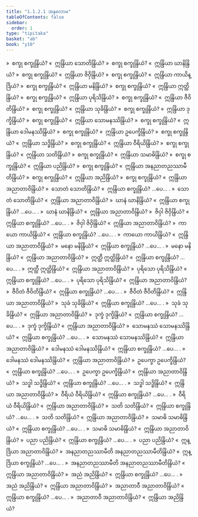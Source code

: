 ```yaml
---
title: "1.1.2.1 အနုလောမ"
tableOfContents: false
sidebar:
  order: 1
type: "tipitaka"
basket: "ab"
book: "y10"
---
```



<DynamicBreadcrumb />

<Division number="4" book="y10" e="ch" v="35" p="75">

<Paragraph number="91" book="y10">
»  စက္ခု စက္ခုန္ဒြိယံ?
</Paragraph>

<Paragraph number="92" book="y10">
«  ဣန္ဒြိယာ သောတိန္ဒြိယံ?
</Paragraph>

<Paragraph number="93" book="y10">
»  စက္ခု စက္ခုန္ဒြိယံ?
</Paragraph>

<Paragraph number="94" book="y10">
«  ဣန္ဒြိယာ ဃာနိန္ဒြိယံ?
</Paragraph>

<Paragraph number="95" book="y10">
»  စက္ခု စက္ခုန္ဒြိယံ?
</Paragraph>

<Paragraph number="96" book="y10">
«  ဣန္ဒြိယာ ဇိဝှိန္ဒြိယံ?
</Paragraph>

<Paragraph number="97" book="y10">
»  စက္ခု စက္ခုန္ဒြိယံ?
</Paragraph>

<Paragraph number="98" book="y10">
«  ဣန္ဒြိယာ ကာယိန္ဒြိယံ?
</Paragraph>

<Paragraph number="99" book="y10">
»  စက္ခု စက္ခုန္ဒြိယံ?
</Paragraph>

<Paragraph number="100" book="y10">
«  ဣန္ဒြိယာ မနိန္ဒြိယံ?
</Paragraph>

<Paragraph number="101" book="y10">
»  စက္ခု စက္ခုန္ဒြိယံ?
</Paragraph>

<Paragraph number="102" book="y10">
«  ဣန္ဒြိယာ ဣတ္ထိန္ဒြိယံ?
</Paragraph>

<Paragraph number="103" book="y10">
»  စက္ခု စက္ခုန္ဒြိယံ?
</Paragraph>

<Paragraph number="104" book="y10">
«  ဣန္ဒြိယာ ပုရိသိန္ဒြိယံ?
</Paragraph>

<Paragraph number="105" book="y10">
»  စက္ခု စက္ခုန္ဒြိယံ?
</Paragraph>

<Paragraph number="106" book="y10">
«  ဣန္ဒြိယာ ဇီဝိတိန္ဒြိယံ?
</Paragraph>

<Paragraph number="107" book="y10">
»  စက္ခု စက္ခုန္ဒြိယံ?
</Paragraph>

<Paragraph number="108" book="y10">
«  ဣန္ဒြိယာ သုခိန္ဒြိယံ?
</Paragraph>

<Paragraph number="109" book="y10">
»  စက္ခု စက္ခုန္ဒြိယံ?
</Paragraph>

<Paragraph number="110" book="y10">
«  ဣန္ဒြိယာ ဒုက္ခိန္ဒြိယံ?
</Paragraph>

<Paragraph number="111" book="y10">
»  စက္ခု စက္ခုန္ဒြိယံ?
</Paragraph>

<Paragraph number="112" book="y10">
«  ဣန္ဒြိယာ သောမနဿိန္ဒြိယံ?
</Paragraph>

<Paragraph number="113" book="y10">
»  စက္ခု စက္ခုန္ဒြိယံ?
</Paragraph>

<Paragraph number="114" book="y10">
«  ဣန္ဒြိယာ ဒေါမနဿိန္ဒြိယံ?
</Paragraph>

<Paragraph number="115" book="y10">
»  စက္ခု စက္ခုန္ဒြိယံ?
</Paragraph>

<Paragraph number="116" book="y10">
«  ဣန္ဒြိယာ ဥပေက္ခိန္ဒြိယံ?
</Paragraph>

<Paragraph number="117" book="y10">
»  စက္ခု စက္ခုန္ဒြိယံ?
</Paragraph>

<Paragraph number="118" book="y10">
«  ဣန္ဒြိယာ သဒ္ဓိန္ဒြိယံ?
</Paragraph>

<Paragraph number="119" book="y10">
»  စက္ခု စက္ခုန္ဒြိယံ?
</Paragraph>

<Paragraph number="120" book="y10">
«  ဣန္ဒြိယာ ဝီရိယိန္ဒြိယံ?
</Paragraph>

<Paragraph number="121" book="y10">
»  စက္ခု စက္ခုန္ဒြိယံ?
</Paragraph>

<Paragraph number="122" book="y10">
«  ဣန္ဒြိယာ သတိန္ဒြိယံ?
</Paragraph>

<Paragraph number="123" book="y10">
»  စက္ခု စက္ခုန္ဒြိယံ?
</Paragraph>

<Paragraph number="124" book="y10">
«  ဣန္ဒြိယာ သမာဓိန္ဒြိယံ?
</Paragraph>

<Paragraph number="125" book="y10">
»  စက္ခု စက္ခုန္ဒြိယံ?
</Paragraph>

<Paragraph number="126" book="y10">
«  ဣန္ဒြိယာ ပညိန္ဒြိယံ?
</Paragraph>

<Paragraph number="127" book="y10">
»  စက္ခု စက္ခုန္ဒြိယံ?
</Paragraph>

<Paragraph number="128" book="y10">
«  ဣန္ဒြိယာ အနညာတညဿာမီတိန္ဒြိယံ?
</Paragraph>

<Paragraph number="129" book="y10">
»  စက္ခု စက္ခုန္ဒြိယံ?
</Paragraph>

<Paragraph number="130" book="y10">
«  ဣန္ဒြိယာ အညိန္ဒြိယံ?
</Paragraph>

<Paragraph number="131" book="y10">
»  စက္ခု စက္ခုန္ဒြိယံ?
</Paragraph>

<Paragraph number="132" book="y10">
«  ဣန္ဒြိယာ အညာတာဝိန္ဒြိယံ?
</Paragraph>

</Division>
<Division number="5" book="y10" e="ch" v="35" p="76">

<Paragraph number="133" book="y10">
»  သောတံ သောတိန္ဒြိယံ?
</Paragraph>

<Paragraph number="134" book="y10">
«  ဣန္ဒြိယာ စက္ခုန္ဒြိယံ? …ပေ… .
</Paragraph>

<Paragraph number="135" book="y10">
»  သောတံ သောတိန္ဒြိယံ?
</Paragraph>

<Paragraph number="136" book="y10">
«  ဣန္ဒြိယာ အညာတာဝိန္ဒြိယံ?
</Paragraph>

</Division>
<Division number="6" book="y10" e="ch" v="35" p="76">

<Paragraph number="137" book="y10">
»  ဃာနံ ဃာနိန္ဒြိယံ?
</Paragraph>

<Paragraph number="138" book="y10">
«  ဣန္ဒြိယာ စက္ခုန္ဒြိယံ? …ပေ… .
</Paragraph>

<Paragraph number="139" book="y10">
»  ဃာနံ ဃာနိန္ဒြိယံ?
</Paragraph>

<Paragraph number="140" book="y10">
«  ဣန္ဒြိယာ အညာတာဝိန္ဒြိယံ?
</Paragraph>

</Division>
<Division number="7" book="y10" e="ch" v="35" p="76">

<Paragraph number="141" book="y10">
»  ဇိဝှါ ဇိဝှိန္ဒြိယံ?
</Paragraph>

<Paragraph number="142" book="y10">
«  ဣန္ဒြိယာ စက္ခုန္ဒြိယံ? …ပေ… .
</Paragraph>

<Paragraph number="143" book="y10">
»  ဇိဝှါ ဇိဝှိန္ဒြိယံ?
</Paragraph>

<Paragraph number="144" book="y10">
«  ဣန္ဒြိယာ အညာတာဝိန္ဒြိယံ?
</Paragraph>

</Division>
<Division number="8" book="y10" e="ch" v="35" p="76">

<Paragraph number="145" book="y10">
»  ကာယော ကာယိန္ဒြိယံ?
</Paragraph>

<Paragraph number="146" book="y10">
«  ဣန္ဒြိယာ စက္ခုန္ဒြိယံ? …ပေ… .
</Paragraph>

<Paragraph number="147" book="y10">
»  ကာယော ကာယိန္ဒြိယံ?
</Paragraph>

<Paragraph number="148" book="y10">
«  ဣန္ဒြိယာ အညာတာဝိန္ဒြိယံ?
</Paragraph>

</Division>
<Division number="9" book="y10" e="ch" v="35" p="76">

<Paragraph number="149" book="y10">
»  မနော မနိန္ဒြိယံ?
</Paragraph>

<Paragraph number="150" book="y10">
«  ဣန္ဒြိယာ စက္ခုန္ဒြိယံ? …ပေ… .
</Paragraph>

<Paragraph number="151" book="y10">
»  မနော မနိန္ဒြိယံ?
</Paragraph>

<Paragraph number="152" book="y10">
«  ဣန္ဒြိယာ အညာတာဝိန္ဒြိယံ?
</Paragraph>

</Division>
<Division number="10" book="y10" e="ch" v="35" p="76">

<Paragraph number="153" book="y10">
»  ဣတ္ထီ ဣတ္ထိန္ဒြိယံ?
</Paragraph>

<Paragraph number="154" book="y10">
«  ဣန္ဒြိယာ စက္ခုန္ဒြိယံ? …ပေ… .
</Paragraph>

<Paragraph number="155" book="y10">
»  ဣတ္ထီ ဣတ္ထိန္ဒြိယံ?
</Paragraph>

<Paragraph number="156" book="y10">
«  ဣန္ဒြိယာ အညာတာဝိန္ဒြိယံ?
</Paragraph>

</Division>
<Division number="11" book="y10" e="ch" v="35" p="76">

<Paragraph number="157" book="y10">
»  ပုရိသော ပုရိသိန္ဒြိယံ?
</Paragraph>

<Paragraph number="158" book="y10">
«  ဣန္ဒြိယာ စက္ခုန္ဒြိယံ? …ပေ… .
</Paragraph>

<Paragraph number="159" book="y10">
»  ပုရိသော ပုရိသိန္ဒြိယံ?
</Paragraph>

<Paragraph number="160" book="y10">
«  ဣန္ဒြိယာ အညာတာဝိန္ဒြိယံ?
</Paragraph>

</Division>
<Division number="12" book="y10" e="ch" v="35" p="76">

<Paragraph number="161" book="y10">
»  ဇီဝိတံ ဇီဝိတိန္ဒြိယံ?
</Paragraph>

<Paragraph number="162" book="y10">
«  ဣန္ဒြိယာ စက္ခုန္ဒြိယံ? …ပေ… .
</Paragraph>

<Paragraph number="163" book="y10">
»  ဇီဝိတံ ဇီဝိတိန္ဒြိယံ?
</Paragraph>

<Paragraph number="164" book="y10">
«  ဣန္ဒြိယာ အညာတာဝိန္ဒြိယံ?
</Paragraph>

</Division>
<Division number="13" book="y10" e="ch" v="35" p="76">

<Paragraph number="165" book="y10">
»  သုခံ သုခိန္ဒြိယံ?
</Paragraph>

<Paragraph number="166" book="y10">
«  ဣန္ဒြိယာ စက္ခုန္ဒြိယံ? …ပေ… .
</Paragraph>

<Paragraph number="167" book="y10">
»  သုခံ သုခိန္ဒြိယံ?
</Paragraph>

<Paragraph number="168" book="y10">
«  ဣန္ဒြိယာ အညာတာဝိန္ဒြိယံ?
</Paragraph>

</Division>
<Division number="14" book="y10" e="ch" v="35" p="76">

<Paragraph number="169" book="y10">
»  ဒုက္ခံ ဒုက္ခိန္ဒြိယံ?
</Paragraph>

<Paragraph number="170" book="y10">
«  ဣန္ဒြိယာ စက္ခုန္ဒြိယံ? …ပေ… .
</Paragraph>

<Paragraph number="171" book="y10">
»  ဒုက္ခံ ဒုက္ခိန္ဒြိယံ?
</Paragraph>

<Paragraph number="172" book="y10">
«  ဣန္ဒြိယာ အညာတာဝိန္ဒြိယံ?
</Paragraph>

</Division>
<Division number="15" book="y10" e="ch" v="35" p="76">

<Paragraph number="173" book="y10">
»  သောမနဿံ သောမနဿိန္ဒြိယံ?
</Paragraph>

<Paragraph number="174" book="y10">
«  ဣန္ဒြိယာ စက္ခုန္ဒြိယံ? …ပေ… .
</Paragraph>

<Paragraph number="175" book="y10">
»  သောမနဿံ သောမနဿိန္ဒြိယံ?
</Paragraph>

<Paragraph number="176" book="y10">
«  ဣန္ဒြိယာ အညာတာဝိန္ဒြိယံ?
</Paragraph>

</Division>
<Division number="16" book="y10" e="ch" v="35" p="76">

<Paragraph number="177" book="y10">
»  ဒေါမနဿံ ဒေါမနဿိန္ဒြိယံ?
</Paragraph>

<Paragraph number="178" book="y10">
«  ဣန္ဒြိယာ စက္ခုန္ဒြိယံ? …ပေ… .
</Paragraph>

<Paragraph number="179" book="y10">
»  ဒေါမနဿံ ဒေါမနဿိန္ဒြိယံ?
</Paragraph>

<Paragraph number="180" book="y10">
«  ဣန္ဒြိယာ အညာတာဝိန္ဒြိယံ?
</Paragraph>

</Division>
<Division number="17" book="y10" e="ch" v="35" p="77">

<Paragraph number="181" book="y10">
»  ဥပေက္ခာ ဥပေက္ခိန္ဒြိယံ?
</Paragraph>

<Paragraph number="182" book="y10">
«  ဣန္ဒြိယာ စက္ခုန္ဒြိယံ? …ပေ… .
</Paragraph>

<Paragraph number="183" book="y10">
»  ဥပေက္ခာ ဥပေက္ခိန္ဒြိယံ?
</Paragraph>

<Paragraph number="184" book="y10">
«  ဣန္ဒြိယာ အညာတာဝိန္ဒြိယံ?
</Paragraph>

</Division>
<Division number="18" book="y10" e="ch" v="35" p="77">

<Paragraph number="185" book="y10">
»  သဒ္ဓါ သဒ္ဓိန္ဒြိယံ?
</Paragraph>

<Paragraph number="186" book="y10">
«  ဣန္ဒြိယာ စက္ခုန္ဒြိယံ? …ပေ… .
</Paragraph>

<Paragraph number="187" book="y10">
»  သဒ္ဓါ သဒ္ဓိန္ဒြိယံ?
</Paragraph>

<Paragraph number="188" book="y10">
«  ဣန္ဒြိယာ အညာတာဝိန္ဒြိယံ?
</Paragraph>

</Division>
<Division number="19" book="y10" e="ch" v="35" p="77">

<Paragraph number="189" book="y10">
»  ဝီရိယံ ဝီရိယိန္ဒြိယံ?
</Paragraph>

<Paragraph number="190" book="y10">
«  ဣန္ဒြိယာ စက္ခုန္ဒြိယံ? …ပေ… .
</Paragraph>

<Paragraph number="191" book="y10">
»  ဝီရိယံ ဝီရိယိန္ဒြိယံ?
</Paragraph>

<Paragraph number="192" book="y10">
«  ဣန္ဒြိယာ အညာတာဝိန္ဒြိယံ?
</Paragraph>

</Division>
<Division number="20" book="y10" e="ch" v="35" p="77">

<Paragraph number="193" book="y10">
»  သတိ သတိန္ဒြိယံ?
</Paragraph>

<Paragraph number="194" book="y10">
«  ဣန္ဒြိယာ စက္ခုန္ဒြိယံ? …ပေ… .
</Paragraph>

<Paragraph number="195" book="y10">
»  သတိ သတိန္ဒြိယံ?
</Paragraph>

<Paragraph number="196" book="y10">
«  ဣန္ဒြိယာ အညာတာဝိန္ဒြိယံ?
</Paragraph>

</Division>
<Division number="21" book="y10" e="ch" v="35" p="77">

<Paragraph number="197" book="y10">
»  သမာဓိ သမာဓိန္ဒြိယံ?
</Paragraph>

<Paragraph number="198" book="y10">
«  ဣန္ဒြိယာ စက္ခုန္ဒြိယံ? …ပေ… .
</Paragraph>

<Paragraph number="199" book="y10">
»  သမာဓိ သမာဓိန္ဒြိယံ?
</Paragraph>

<Paragraph number="200" book="y10">
«  ဣန္ဒြိယာ အညာတာဝိန္ဒြိယံ?
</Paragraph>

</Division>
<Division number="22" book="y10" e="ch" v="35" p="77">

<Paragraph number="201" book="y10">
»  ပညာ ပညိန္ဒြိယံ?
</Paragraph>

<Paragraph number="202" book="y10">
«  ဣန္ဒြိယာ စက္ခုန္ဒြိယံ? …ပေ… .
</Paragraph>

<Paragraph number="203" book="y10">
»  ပညာ ပညိန္ဒြိယံ?
</Paragraph>

<Paragraph number="204" book="y10">
«  ဣန္ဒြိယာ အညာတာဝိန္ဒြိယံ?
</Paragraph>

</Division>
<Division number="23" book="y10" e="ch" v="35" p="77">

<Paragraph number="205" book="y10">
»  အနညာတညဿာမီတိ အနညာတညဿာမီတိန္ဒြိယံ?
</Paragraph>

<Paragraph number="206" book="y10">
«  ဣန္ဒြိယာ စက္ခုန္ဒြိယံ? …ပေ… .
</Paragraph>

<Paragraph number="207" book="y10">
»  အနညာတညဿာမီတိ အနညာတညဿာမီတိန္ဒြိယံ?
</Paragraph>

<Paragraph number="208" book="y10">
«  ဣန္ဒြိယာ အညာတာဝိန္ဒြိယံ?
</Paragraph>

</Division>
<Division number="24" book="y10" e="ch" v="35" p="77">

<Paragraph number="209" book="y10">
»  အညံ အညိန္ဒြိယံ?
</Paragraph>

<Paragraph number="210" book="y10">
«  ဣန္ဒြိယာ စက္ခုန္ဒြိယံ? …ပေ… .
</Paragraph>

<Paragraph number="211" book="y10">
»  အညံ အညိန္ဒြိယံ?
</Paragraph>

<Paragraph number="212" book="y10">
«  ဣန္ဒြိယာ အညာတာဝိန္ဒြိယံ?
</Paragraph>

</Division>
<Division number="25" book="y10" e="ch" v="35" p="77">

<Paragraph number="213" book="y10">
»  အညာတာဝီ အညာတာဝိန္ဒြိယံ?
</Paragraph>

<Paragraph number="214" book="y10">
«  ဣန္ဒြိယာ စက္ခုန္ဒြိယံ? …ပေ… .
</Paragraph>

<Paragraph number="215" book="y10">
»  အညာတာဝီ အညာတာဝိန္ဒြိယံ?
</Paragraph>

<Paragraph number="216" book="y10">
«  ဣန္ဒြိယာ အညိန္ဒြိယံ?
</Paragraph>
</Division>